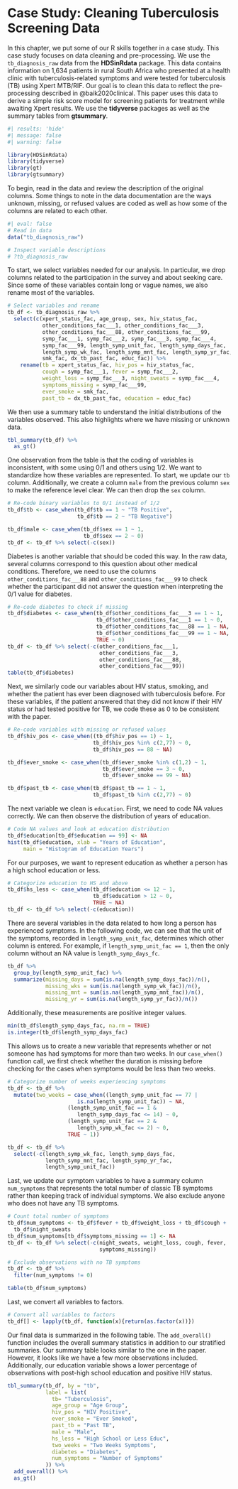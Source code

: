 # Case Study: Cleaning Tuberculosis Screening Data {#sec-cs-preprocessing}

In this chapter, we put some of our R skills together in a case study. This case study focuses on data cleaning and pre-processing. We use the `tb_diagnosis_raw` data from the **HDSinRdata** package. This data contains information on 1,634 patients in rural South Africa who presented at a health clinic with tuberculosis-related symptoms and were tested for tuberculosis (TB) using Xpert MTB/RIF. Our goal is to clean this data to reflect the pre-processing described in @baik2020clinical. This paper uses this data to derive a simple risk score model for screening patients for treatment while awaiting Xpert results. We use the **tidyverse** packages as well as the summary tables from **gtsummary**.

```r
#| results: 'hide'
#| message: false
#| warning: false

library(HDSinRdata)
library(tidyverse)
library(gt)
library(gtsummary)
```

To begin, read in the data and review the description of the original columns. Some things to note in the data documentation are the ways unknown, missing, or refused values are coded as well as how some of the columns are related to each other.

```r
#| eval: false
# Read in data
data("tb_diagnosis_raw")

# Inspect variable descriptions
# ?tb_diagnosis_raw
```

To start, we select variables needed for our analysis. In particular, we drop columns related to the participation in the survey and about seeking care. Since some of these variables contain long or vague names, we also rename most of the variables.

```r
# Select variables and rename
tb_df <- tb_diagnosis_raw %>% 
  select(c(xpert_status_fac, age_group, sex, hiv_status_fac,
           other_conditions_fac___1, other_conditions_fac___3,
           other_conditions_fac___88, other_conditions_fac___99,
           symp_fac___1, symp_fac___2, symp_fac___3, symp_fac___4, 
           symp_fac___99, length_symp_unit_fac, length_symp_days_fac,
           length_symp_wk_fac, length_symp_mnt_fac, length_symp_yr_fac,
           smk_fac, dx_tb_past_fac, educ_fac)) %>%
    rename(tb = xpert_status_fac, hiv_pos = hiv_status_fac,
           cough = symp_fac___1, fever = symp_fac___2, 
           weight_loss = symp_fac___3, night_sweats = symp_fac___4, 
           symptoms_missing = symp_fac___99,
           ever_smoke = smk_fac, 
           past_tb = dx_tb_past_fac, education = educ_fac)
```

We then use a summary table to understand the initial distributions of the variables observed. This also highlights where we have missing or unknown data. 

```r
tbl_summary(tb_df) %>%
  as_gt()
```

One observation from the table is that the coding of variables is inconsistent, with some using 0/1 and others using 1/2. We want to standardize how these variables are represented. To start, we update our `tb` column. Additionally, we create a column `male` from the previous column `sex` to make the reference level clear. We can then drop the `sex` column.

```r
# Re-code binary variables to 0/1 instead of 1/2
tb_df$tb <- case_when(tb_df$tb == 1 ~ "TB Positive", 
                      tb_df$tb == 2 ~ "TB Negative")

tb_df$male <- case_when(tb_df$sex == 1 ~ 1, 
                        tb_df$sex == 2 ~ 0)
tb_df <- tb_df %>% select(-c(sex))
```

Diabetes is another variable that should be coded this way. In the raw data, several columns correspond to this question about other medical conditions. Therefore, we need to use the columns `other_conditions_fac___88` and `other_conditions_fac___99` to check whether the participant did not answer the question when interpreting the 0/1 value for diabetes.

```r
# Re-code diabetes to check if missing
tb_df$diabetes <- case_when(tb_df$other_conditions_fac___3 == 1 ~ 1,
                            tb_df$other_conditions_fac___1 == 1 ~ 0,
                            tb_df$other_conditions_fac___88 == 1 ~ NA,
                            tb_df$other_conditions_fac___99 == 1 ~ NA,
                            TRUE ~ 0)
tb_df <- tb_df %>% select(-c(other_conditions_fac___1,
                             other_conditions_fac___3,
                             other_conditions_fac___88,
                             other_conditions_fac___99))
table(tb_df$diabetes)
```

Next, we similarly code our variables about HIV status, smoking, and whether the patient has ever been diagnosed with tuberculosis before. For these variables, if the patient answered that they did not know if their HIV status or had tested positive for TB, we code these as 0 to be consistent with the paper. 

```r
# Re-code variables with missing or refused values
tb_df$hiv_pos <- case_when((tb_df$hiv_pos == 1) ~ 1, 
                           tb_df$hiv_pos %in% c(2,77) ~ 0,
                           tb_df$hiv_pos == 88 ~ NA)

tb_df$ever_smoke <- case_when(tb_df$ever_smoke %in% c(1,2) ~ 1,
                              tb_df$ever_smoke == 3 ~ 0,
                              tb_df$ever_smoke == 99 ~ NA)

tb_df$past_tb <- case_when(tb_df$past_tb == 1 ~ 1, 
                           tb_df$past_tb %in% c(2,77) ~ 0)

```

The next variable we clean is `education`. First, we need to code NA values correctly. We can then observe the distribution of years of education.

```r
# Code NA values and look at education distribution
tb_df$education[tb_df$education == 99] <- NA
hist(tb_df$education, xlab = "Years of Education", 
     main = "Histogram of Education Years")
```

For our purposes, we want to represent education as whether a person has a high school education or less. 

```r
# Categorize education to HS and above
tb_df$hs_less <- case_when(tb_df$education <= 12 ~ 1,
                           tb_df$education > 12 ~ 0,
                           TRUE ~ NA)
tb_df <- tb_df %>% select(-c(education))
```

There are several variables in the data related to how long a person has experienced symptoms. In the following code, we can see that the unit of the symptoms, recorded in `length_symp_unit_fac`, determines which other column is entered. For example, if `length_symp_unit_fac == 1`, then the only column without an NA value is `length_symp_days_fc`. 

```r
tb_df %>%
  group_by(length_symp_unit_fac) %>%
  summarize(missing_days = sum(is.na(length_symp_days_fac))/n(),
            missing_wks = sum(is.na(length_symp_wk_fac))/n(),
            missing_mnt = sum(is.na(length_symp_mnt_fac))/n(),
            missing_yr = sum(is.na(length_symp_yr_fac))/n())
```
Additionally, these measurements are positive integer values.

```r
min(tb_df$length_symp_days_fac, na.rm = TRUE)
is.integer(tb_df$length_symp_days_fac)
```

This allows us to create a new variable that represents whether or not someone has had symptoms for more than two weeks. In our `case_when()` function call, we first check whether the duration is missing before checking for the cases when symptoms would be less than two weeks. 

```r
# Categorize number of weeks experiencing symptoms
tb_df <- tb_df %>%
  mutate(two_weeks = case_when((length_symp_unit_fac == 77 |
                      is.na(length_symp_unit_fac)) ~ NA,
                   (length_symp_unit_fac == 1 & 
                      length_symp_days_fac <= 14) ~ 0,
                   (length_symp_unit_fac == 2 &
                      length_symp_wk_fac <= 2) ~ 0,
                   TRUE ~ 1))

tb_df <- tb_df %>% 
  select(-c(length_symp_wk_fac, length_symp_days_fac, 
            length_symp_mnt_fac, length_symp_yr_fac, 
            length_symp_unit_fac))

```

Last, we update our symptom variables to have a summary column `num_symptoms` that represents the total number of classic TB symptoms rather than keeping track of individual symptoms. We also exclude anyone who does not have any TB symptoms. 

```r
# Count total number of symptoms
tb_df$num_symptoms <- tb_df$fever + tb_df$weight_loss + tb_df$cough + 
  tb_df$night_sweats
tb_df$num_symptoms[tb_df$symptoms_missing == 1] <- NA
tb_df <- tb_df %>% select(-c(night_sweats, weight_loss, cough, fever,
                             symptoms_missing))

# Exclude observations with no TB symptoms 
tb_df <- tb_df %>%
  filter(num_symptoms != 0)

table(tb_df$num_symptoms)
```

Last, we convert all variables to factors.

```r
# Convert all variables to factors 
tb_df[] <- lapply(tb_df, function(x){return(as.factor(x))})
```

Our final data is summarized in the following table. The `add_overall()` function includes the overall summary statistics in addition to our stratified summaries. Our summary table looks similar to the one in the paper. However, it looks like we have a few more observations included. Additionally, our education variable shows a lower percentage of observations with post-high school education and positive HIV status. 


```r
tbl_summary(tb_df, by = "tb",
            label = list(
              tb= "Tuberculosis",
              age_group = "Age Group",
              hiv_pos = "HIV Positive",
              ever_smoke = "Ever Smoked",
              past_tb = "Past TB",
              male = "Male",
              hs_less = "High School or Less Educ",
              two_weeks = "Two Weeks Symptoms",
              diabetes = "Diabetes",
              num_symptoms = "Number of Symptoms"
            )) %>%
  add_overall() %>%
  as_gt()
```
